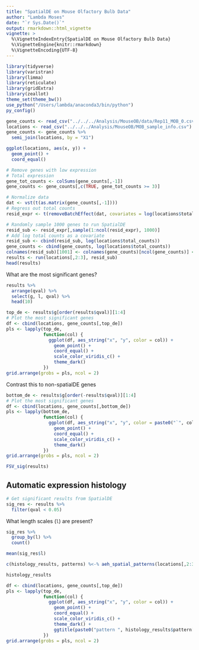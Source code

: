 ```yaml
---
title: "SpatialDE on Mouse Olfactory Bulb Data"
author: "Lambda Moses"
date: "`r Sys.Date()`"
output: rmarkdown::html_vignette
vignette: >
  %\VignetteIndexEntry{SpatialDE on Mouse Olfactory Bulb Data}
  %\VignetteEngine{knitr::rmarkdown}
  %\VignetteEncoding{UTF-8}
---
```


```r
library(tidyverse)
library(varistran)
library(limma)
library(reticulate)
library(gridExtra)
library(zeallot)
theme_set(theme_bw())
use_python("/Users/lambda/anaconda3/bin/python")
py_config()
```

```r
gene_counts <- read_csv("../../../Analysis/MouseOB/data/Rep11_MOB_0.csv")
locations <- read_csv("../../../Analysis/MouseOB/MOB_sample_info.csv")
gene_counts <- gene_counts %>% 
  semi_join(locations, by = "X1")
```

```r
ggplot(locations, aes(x, y)) +
  geom_point() +
  coord_equal()
```

```r
# Remove genes with low expression
# Total expression
gene_tot_counts <- colSums(gene_counts[,-1])
gene_counts <- gene_counts[,c(TRUE, gene_tot_counts >= 3)]
```

```r
# Normalize data
dat <- vst(t(as.matrix(gene_counts[,-1])))
# Regress out total counts
resid_expr <- t(removeBatchEffect(dat, covariates = log(locations$total_counts)))
```

```r
# Randomly sample 1000 genes to run SpatialDE
resid_sub <- resid_expr[,sample(1:ncol(resid_expr), 1000)]
# Add log total counts as a covariate
resid_sub <- cbind(resid_sub, log(locations$total_counts))
gene_counts <- cbind(gene_counts, log(locations$total_counts))
colnames(resid_sub)[1001] <- colnames(gene_counts)[ncol(gene_counts)] <- "log_total_count"
results <- run(locations[,2:3], resid_sub)
head(results)
```

What are the most significant genes?
```r
results %>% 
  arrange(qval) %>% 
  select(g, l, qval) %>% 
  head(10)
```

```r
top_de <- results$g[order(results$qval)][1:4]
# Plot the most significant genes
df <- cbind(locations, gene_counts[,top_de])
pls <- lapply(top_de, 
              function(col) {
                ggplot(df, aes_string("x", "y", color = col)) +
                  geom_point() +
                  coord_equal() +
                  scale_color_viridis_c() +
                  theme_dark()
              })
grid.arrange(grobs = pls, ncol = 2)
```


Contrast this to non-spatialDE genes
```r
bottom_de <- results$g[order(-results$qval)][1:4]
# Plot the most significant genes
df <- cbind(locations, gene_counts[,bottom_de])
pls <- lapply(bottom_de, 
              function(col) {
                ggplot(df, aes_string("x", "y", color = paste0("`", col, "`"))) +
                  geom_point() +
                  coord_equal() +
                  scale_color_viridis_c() +
                  theme_dark()
              })
grid.arrange(grobs = pls, ncol = 2)
```

```r
FSV_sig(results)
```

## Automatic expression histology
```r
# Get significant results from SpatialDE
sig_res <- results %>% 
  filter(qval < 0.05)
```
What length scales (`l`) are present?
```r
sig_res %>% 
  group_by(l) %>% 
  count()
```

```r
mean(sig_res$l)
```

```r
c(histology_results, patterns) %<-% aeh_spatial_patterns(locations[,2:3], resid_sub, sig_res, C = 3L, l = 1.2, verbosity = 1L)
```

```r
histology_results
```

```r
df <- cbind(locations, gene_counts[,top_de])
pls <- lapply(top_de, 
              function(col) {
                ggplot(df, aes_string("x", "y", color = col)) +
                  geom_point() +
                  coord_equal() +
                  scale_color_viridis_c() +
                  theme_dark() +
                  ggtitle(paste0("pattern ", histology_results$pattern[histology_results$g == col]))
              })
grid.arrange(grobs = pls, ncol = 2)
```
